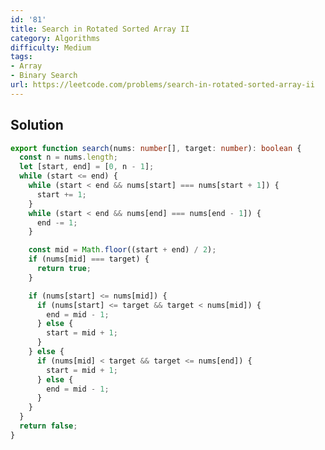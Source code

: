 ```yaml
---
id: '81'
title: Search in Rotated Sorted Array II
category: Algorithms
difficulty: Medium
tags:
- Array
- Binary Search
url: https://leetcode.com/problems/search-in-rotated-sorted-array-ii
---
```


## Solution

```typescript filename="solution.ts" copy
export function search(nums: number[], target: number): boolean {
  const n = nums.length;
  let [start, end] = [0, n - 1];
  while (start <= end) {
    while (start < end && nums[start] === nums[start + 1]) {
      start += 1;
    }
    while (start < end && nums[end] === nums[end - 1]) {
      end -= 1;
    }

    const mid = Math.floor((start + end) / 2);
    if (nums[mid] === target) {
      return true;
    }

    if (nums[start] <= nums[mid]) {
      if (nums[start] <= target && target < nums[mid]) {
        end = mid - 1;
      } else {
        start = mid + 1;
      }
    } else {
      if (nums[mid] < target && target <= nums[end]) {
        start = mid + 1;
      } else {
        end = mid - 1;
      }
    }
  }
  return false;
}
```


